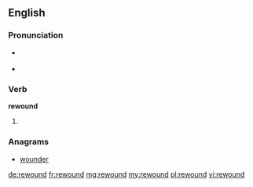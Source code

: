 ==English==

===Pronunciation===
* {{a|US}} {{IPA|/ɹi.waʊnd/}}
* {{rhymes|aʊnd}}

===Verb===
'''rewound'''

# {{en-past of|rewind}}

===Anagrams===
* [[wounder#English|wounder]]

[[de:rewound]]
[[fr:rewound]]
[[mg:rewound]]
[[my:rewound]]
[[pl:rewound]]
[[vi:rewound]]
